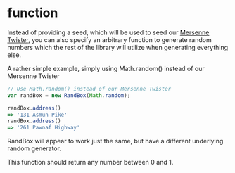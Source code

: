 # function

Instead of providing a seed, which will be used to seed our [Mersenne Twister](https://en.wikipedia.org/wiki/Mersenne_twister),
you can also specify an arbitrary function to generate random numbers which the
rest of the library will utilize when generating everything else.

A rather simple example, simply using Math.random() instead of our Mersenne Twister

```js
// Use Math.random() instead of our Mersenne Twister
var randBox = new RandBox(Math.random);

randBox.address()
=> '131 Asmun Pike'
randBox.address() 
=> '261 Pawnaf Highway'
```

RandBox will appear to work just the same, but have a different underlying random
generator.

This function should return any number between 0 and 1.
